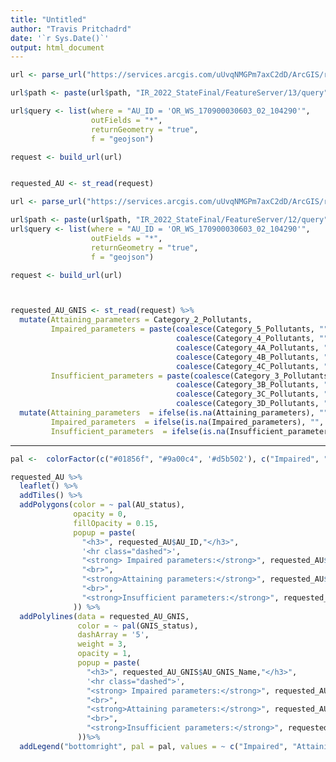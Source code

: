 ```yaml
---
title: "Untitled"
author: "Travis Pritchadrd"
date: '`r Sys.Date()`'
output: html_document
---
```


```r

url <- parse_url("https://services.arcgis.com/uUvqNMGPm7axC2dD/ArcGIS/rest/services")

url$path <- paste(url$path, "IR_2022_StateFinal/FeatureServer/13/query", sep = "/")

url$query <- list(where = "AU_ID = 'OR_WS_170900030603_02_104290'",
                  outFields = "*",
                  returnGeometry = "true",
                  f = "geojson")

request <- build_url(url)


requested_AU <- st_read(request)

url <- parse_url("https://services.arcgis.com/uUvqNMGPm7axC2dD/ArcGIS/rest/services")

url$path <- paste(url$path, "IR_2022_StateFinal/FeatureServer/12/query", sep = "/")
url$query <- list(where = "AU_ID = 'OR_WS_170900030603_02_104290'",
                  outFields = "*",
                  returnGeometry = "true",
                  f = "geojson")

request <- build_url(url)



requested_AU_GNIS <- st_read(request) %>%
  mutate(Attaining_parameters = Category_2_Pollutants,
         Impaired_parameters = paste(coalesce(Category_5_Pollutants, ""),
                                     coalesce(Category_4_Pollutants, ""),
                                     coalesce(Category_4A_Pollutants, ""),
                                     coalesce(Category_4B_Pollutants, ""),
                                     coalesce(Category_4C_Pollutants, "")),
         Insufficient_parameters = paste(coalesce(Category_3_Pollutants, ""), 
                                     coalesce(Category_3B_Pollutants, ""),
                                     coalesce(Category_3C_Pollutants, ""),
                                     coalesce(Category_3D_Pollutants, ""))) %>%
  mutate(Attaining_parameters  = ifelse(is.na(Attaining_parameters), "", Attaining_parameters),
         Impaired_parameters  = ifelse(is.na(Impaired_parameters), "", Impaired_parameters),
         Insufficient_parameters  = ifelse(is.na(Insufficient_parameters), "", Insufficient_parameters))
```

------------------------------------------------------------------------

```r


pal <-  colorFactor(c("#01856f", "#9a00c4", '#d5b502'), c("Impaired", "Attaining", "Insufficient Data"))

requested_AU %>%
  leaflet() %>%
  addTiles() %>%
  addPolygons(color = ~ pal(AU_status),
              opacity = 0,
              fillOpacity = 0.15,
              popup = paste(
                "<h3>", requested_AU$AU_ID,"</h3>",
                '<hr class="dashed">',
                "<strong> Impaired parameters:</strong>", requested_AU$Impaired_parameters, "<br>",
                "<br>",
                "<strong>Attaining parameters:</strong>", requested_AU$Attaining_parameters, "<br>",
                "<br>",
                "<strong>Insufficient parameters:</strong>", requested_AU$Insufficient_parameters, "<br>"
              )) %>%
  addPolylines(data = requested_AU_GNIS,
               color = ~ pal(GNIS_status),
               dashArray = '5',
               weight = 3,
               opacity = 1,
               popup = paste(
                 "<h3>", requested_AU_GNIS$AU_GNIS_Name,"</h3>",
                 '<hr class="dashed">',
                 "<strong> Impaired parameters:</strong>", requested_AU_GNIS$Impaired_parameters, "<br>",
                 "<br>",
                 "<strong>Attaining parameters:</strong>", requested_AU_GNIS$Attaining_parameters, "<br>",
                 "<br>",
                 "<strong>Insufficient parameters:</strong>", requested_AU_GNIS$Insufficient_parameters, "<br>"
               ))%>%
  addLegend("bottomright", pal = pal, values = ~ c("Impaired", "Attaining", "Insufficient Data"), title = "IR Status") 
```